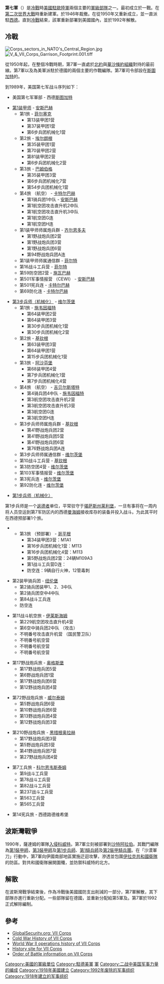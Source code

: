 {{Infobox military unit
|unit_name=第七軍<br>{{lang|en|VII Corps}}
|image=[[Image:US_VII_Corps_SSI.png|150px]]
|caption=第七軍佩章
|dates=1918–1919<br>1921–1946<br>1950–1992
|country={{flagicon|USA}} [[美國|美國]]
|allegiance=
|branch={{flagicon image|Emblem of the U.S. Department of the Army.svg}} [[美國陸軍|美國陸軍]]
|type=
|role=
|size=
|command_structure=
|current_commander=
|garrison=
|ceremonial_chief=
|colonel_of_the_regiment=
|nickname= The Jayhawk Corps
|patron=
|motto=
|colors=
|march=
|mascot=
|battles=[[第一次世界大戰|第一次世界大戰]]<br>[[第二次世界大戰|第二次世界大戰]]
*[[諾曼地戰役|諾曼地戰役]]
*[[許特根森林戰役|許特根森林戰役]]

[[波斯灣戰爭|波斯灣戰爭]]
|notable_commanders=[[勞頓·科林斯|勞頓·科林斯]]
[[John_Galvin|John Galvin]]<br>
[[Frederick_M._Franks,_Jr.|Frederick M. Franks, Jr.]]
|anniversaries=
|identification_symbol = [[File:VII_Corps_Distinctive_Unit_Insignia.png|120px]]
|identification_symbol_label = Distinctive unit insignia
|identification_symbol_2 =
|identification_symbol_2_label =
}}

'''第七軍'''（{{lang-en|'''VII Corps'''}}）是[[冷戰|冷戰]]時[[美國歐洲陸軍|美國駐歐陸軍]]兩個主要的[[軍|軍級部隊]]之一。最初成立於一戰。在[[第二次世界大戰|第二次世界大戰]]時重新建軍。於1946年裁撤。在從1950年又重新成立，並一直派駐[[西德|西德]]。直到[[冷戰|冷戰]]結束，該軍重新部署到美國國內，並於1992年解散。

==冷戰==
[[Image:Corps_sectors_in_NATO's_Central_Region.jpg|thumb]]
[[File:V_&_VII_Corps_Garrison_Footprint.001.tiff|thumb]]

從1950年起，在整個冷戰時期，第7軍一直處於[[北約|北約]]與[[華沙條約組織|華沙條約組織]]對持的最前線。第7軍以及{{Link-en|美國陸軍第5軍|V Corps (United States)|第5軍}}為美軍派駐於德國的兩個主要的作戰編隊。第7軍司令部設在[[斯圖加特|斯圖加特]]的{{Link-en|凱利軍營|Kelley Barracks}}。

到1989年，美国第七军战斗序列如下：

*美国第七军軍部 - 西德[[斯图加特|斯图加特]]

* [[美国第1装甲师|第1装甲师]] - [[安斯巴赫|安斯巴赫]]
**第1旅 - [[菲尔塞克|菲尔塞克]]
***第13装甲团1营
***第37装甲团1营
***第6步兵团机械化1营
**第2旅 - [[埃尔朗根|埃尔朗根]]
***第35装甲团1营
***第70装甲团2营
***第81装甲团2营
***第6步兵团机械化2营
**第3旅 - [[巴姆伯格|巴姆伯格]]
***第35装甲团3营
***第6步兵团机械化7营
***第54步兵团机械化1营
**第4旅 （航空） - [[卡特尔巴赫|卡特尔巴赫]]
***第1骑兵团1中队 - [[安斯巴赫|安斯巴赫]]
***第1航空团攻击直升机2中队
***第1航空团攻击直升机3中队
***第1航空团G连
***第1航空团H连
**第1装甲师师属炮兵群 - [[齐尔恩多夫|齐尔恩多夫]]
***第1野战炮兵团2营
***第1野战炮兵团3营
***第1野战炮兵团6营
***第94野战炮兵团A连
**第1装甲师师属通信群 - [[菲尔特|菲尔特]]
**第16战斗工兵营 - [[菲尔特|菲尔特]]
**第59防空团2营 - [[施瓦巴赫|施瓦巴赫]]
**第501军事情报营 （CEWI） - [[安斯巴赫|安斯巴赫]]
**第501宪兵连 - [[卡特尔巴赫|卡特尔巴赫]]
**第69防化连 - [[卡特尔巴赫|卡特尔巴赫]]

* [[美国第3步兵师|第3步兵师（机械化）]] - [[维尔茨堡|维尔茨堡]]
**第1旅 - [[施韦因福特|施韦因福特]]
***第64装甲团2营
***第64装甲团3营
***第30步兵团机械化1营
***第30步兵团机械化2营
**第2旅 - [[基钦根|基钦根]]
***第63装甲团3营
***第64装甲团1营
***第15步兵团机械化1营
**第3旅 - [[阿沙芬堡|阿沙芬堡]]
***第68装甲团4营
***第7步兵团机械化1营
***第7步兵团机械化4营
**第4旅 （航空） - [[吉贝尔斯塔特|吉贝尔斯塔特]]
***第4骑兵团4中队 - [[施韦因福特|施韦因福特]]
***第3航空团攻击直升机2营
***第3航空团攻击直升机3营
***第3航空团G连
***第3航空团H连
**第3步兵师师属炮兵群 - [[基钦根|基钦根]]
***第41野战炮兵团2营
***第41野战炮兵团5营
***第41野战炮兵团6营
***第76野战炮兵团A连
**第3步兵师师属通信群 - [[维尔茨堡|维尔茨堡]]
**第10战斗工兵营 - [[基钦根|基钦根]]
**第3防空团4营 - [[维尔茨堡|维尔茨堡]]
**第103军事情报营 - [[维尔茨堡|维尔茨堡]]
**第3宪兵连 - [[维尔茨堡|维尔茨堡]]
**第92防化连 - [[维尔茨堡|维尔茨堡]]

*[[美国第1步兵师|第1步兵师（机械化）]]

第1步兵师是一个[[返德者|返德者]]单位，平常驻守于[[堪萨斯州|堪萨斯州]][[莱利堡|莱利堡]]，一旦有事将在一周内将人员空运到第7军防区内的西德[[曼海姆|曼海姆]]接收库存的装备并投入战斗。为此其平时在西德预部署1个旅。

**第3旅 （预部署） - [[哥平根|哥平根]]
***第34装甲团3营：M1A1
***第16步兵团机械化1营：M113
***第16步兵团机械化4营：M113
***第5野战炮兵团2营：24辆M109A3
***第1战斗工兵营D连：
***防空连：9辆自行火神，12管毒刺

*第2装甲骑兵团 - [[纽伦堡|纽伦堡]]
**第2骑兵团装甲1、2、3中队
**第2骑兵团空中4中队
**第84战斗工兵连
**防空连

*第11战斗航空旅 - [[伊莱斯海姆|伊莱斯海姆]]
**第229航空团攻击直升机4营
**第6空中骑兵团2中队 （攻击）
**不明番号攻击直升机营 （国民警卫队）
**不明番号航空营
**不明番号航空营
**不明番号航空营

*第17野战炮兵旅 - [[奥格斯堡|奥格斯堡]]
**第17野战炮兵团5营
**第6野战炮兵团1营
**第17野战炮兵团6营
**第12野战炮兵团4营

*第72野战炮兵旅 - [[威尔泰姆|威尔泰姆]]
**第5野战炮兵团6营
**第10野战炮兵团6营
**第13野战炮兵团4营
**第12野战炮兵团3营

*第210野战炮兵旅 - [[黑措根奥拉赫|黑措根奥拉赫]]
**第17野战炮兵团3营
**第5野战炮兵团3营
**第41野战炮兵团7营
**第27野战炮兵团4营

*第7工兵旅 - [[科尔恩韦斯泰姆|科尔恩韦斯泰姆]]
**第9战斗工兵营
**第78战斗工兵营
**第82战斗工兵营
**第237战斗工兵营
**第563工兵营
**第565工兵营

*第14宪兵旅 - 西德路德维希堡

==波斯灣戰爭==
1990年，薩達姆的軍隊[[波斯灣戰爭|入侵科威特]]。第7軍立刻被部署到[[沙特阿拉伯|沙特阿拉伯]]。其戰鬥編隊為[[美国陆军第1装甲师|第1裝甲師]]，[[美國陸軍第3裝甲師|第3裝甲師]]及[[美國陸軍第1步兵師|第1步兵師]]、[[美國陸軍第1騎兵師|第1騎兵師]]及[[美國陸軍第2裝甲騎兵團|第2裝甲騎兵團]]。在「沙漠軍刀」行動中，第7軍向伊國南部地區實施迂迴攻擊，滲透並包圍[[伊拉克共和國衛隊|伊拉克共和國衛隊]]的防區。對共和國衛隊展開圍殲，並防禦科威特的北方。

==解散==
在波斯灣戰爭結束後，作為冷戰後美國國防支出削減的一部分，第7軍解散，其下部隊亦進行重新分配。一些部隊留在德國，並重新分配給第5軍及{{Link-en|美國駐歐陸軍|United States Army Europe}}。第7軍於1992正式解除編制。

==參考 ==
* [http://www.globalsecurity.org/military/agency/army/vii-corps.htm GlobalSecurity.org: VII Corps]
* [http://www.usarmygermany.com/Sont.htm?http&&&www.usarmygermany.com/Units/Corps/USAREUR_VIICorps.htm Cold War History of VII Corps]
* [https://web.archive.org/web/20170424013619/http://xixcorps.nl/Mission_Accomplished_Story_of_the_VII_Corps.htm World War II operations history of VII Corps]
* [http://www.vii-corps.org/ History site for VII Corps]
* [http://www.americandday.org/D-Day/VII_Corps-Order_of_battle.html Order of Battle information on VII Corps]

[[Category:美國的軍級單位|Category:美國的軍級單位]]
[[Category:駐德美軍|Category:駐德美軍]]
[[Category:美國陸軍單位與編制|軍]]
[[Category:二战中美国军事力量的编成|Category:二战中美国军事力量的编成]]
[[Category:1918年美國建立|Category:1918年美國建立]]
[[Category:1992年废除的军事组织|Category:1992年废除的军事组织]]
[[Category:1918年建立的军事组织|Category:1918年建立的军事组织]]